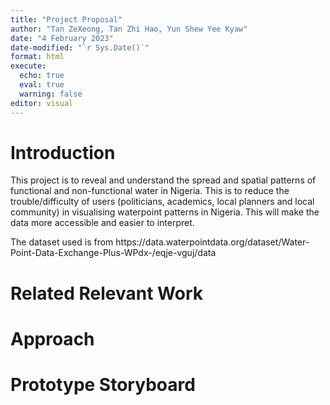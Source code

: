 ```yaml
---
title: "Project Proposal"
author: "Tan ZeXeong, Tan Zhi Hao, Yun Shew Yee Kyaw"
date: "4 February 2023"
date-modified: "`r Sys.Date()`"
format: html
execute: 
  echo: true
  eval: true
  warning: false
editor: visual
---
```


# Introduction

This project is to reveal and understand the spread and spatial patterns of functional and non-functional water in Nigeria. This is to reduce the trouble/difficulty of users (politicians, academics, local planners and local community) in visualising waterpoint patterns in Nigeria. This will make the data more accessible and easier to interpret.

The dataset used is from https://data.waterpointdata.org/dataset/Water-Point-Data-Exchange-Plus-WPdx-/eqje-vguj/data

# Related Relevant Work

# Approach

# Prototype Storyboard
